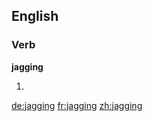 ==English==

===Verb===
'''jagging'''

# {{present participle of|[[jag]]}}

[[de:jagging]]
[[fr:jagging]]
[[zh:jagging]]